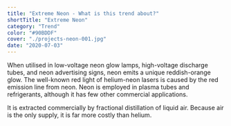 ```yaml
---
title: "Extreme Neon - What is this trend about?"
shortTitle: "Extreme Neon"
category: "Trend"
color: "#90BDDF"
cover: "./projects-neon-001.jpg"
date: "2020-07-03"
---
```


When utilised in low-voltage neon glow lamps, high-voltage discharge tubes, and neon advertising signs, neon emits a unique reddish-orange glow. The well-known red light of helium-neon lasers is caused by the red emission line from neon. Neon is employed in plasma tubes and refrigerants, although it has few other commercial applications.

It is extracted commercially by fractional distillation of liquid air. Because air is the only supply, it is far more costly than helium.
